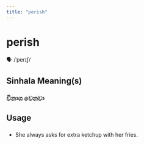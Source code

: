 ```yaml
---
title: "perish"
---
```


# perish

🗣️ /ˈperɪʃ/

## Sinhala Meaning(s)

### විනාශ වෙනවා

## Usage

### 

- She always asks for extra ketchup with her fries.

